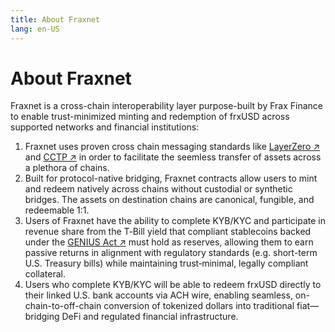 ```yaml
---
title: About Fraxnet
lang: en-US
---
```


# About Fraxnet

Fraxnet is a cross-chain interoperability layer purpose-built by Frax Finance to enable trust-minimized minting and redemption of frxUSD across supported networks and financial institutions:

1. Fraxnet uses proven cross chain messaging standards like [LayerZero ↗](https://docs.layerzero.network/v2/concepts/getting-started/what-is-layerzero) and [CCTP ↗](https://developers.circle.com/cctp/evm-smart-contracts#messagetransmitterv2-mainnet) in order to facilitate the seemless transfer of assets across a plethora of chains.
2. Built for protocol-native bridging, Fraxnet contracts allow users to mint and redeem natively across chains without custodial or synthetic bridges. The assets on destination chains are canonical, fungible, and redeemable 1:1.
3. Users of Fraxnet have the ability to complete KYB/KYC and participate in revenue share from the T‑Bill yield that compliant stablecoins backed under the [GENIUS Act ↗](https://www.investopedia.com/the-genius-act-impact-on-stablecoins-11765112) must hold as reserves, allowing them to earn passive returns in alignment with regulatory standards (e.g. short-term U.S. Treasury bills) while maintaining trust‑minimal, legally compliant collateral.
4. Users who complete KYB/KYC will be able to redeem frxUSD directly to their linked U.S. bank accounts via ACH wire, enabling seamless, on-chain-to-off-chain conversion of tokenized dollars into traditional fiat—bridging DeFi and regulated financial infrastructure.
